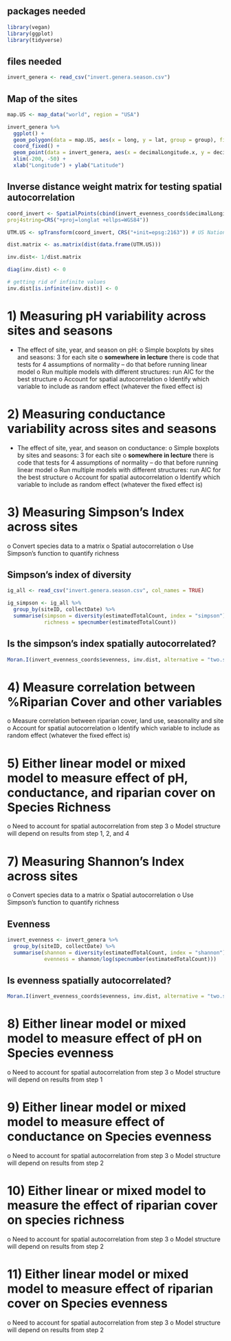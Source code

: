 ## packages needed

```r
library(vegan)
library(ggplot)
library(tidyverse)
```

## files needed

```r
invert_genera <- read_csv("invert.genera.season.csv")
```

## Map of the sites

```r
map.US <- map_data("world", region = "USA")

invert_genera %>%
  ggplot() + 
  geom_polygon(data = map.US, aes(x = long, y = lat, group = group), fill = NA, colour = "gray") + 
  coord_fixed() + 
  geom_point(data = invert_genera, aes(x = decimalLongitude.x, y = decimalLatitude.x)) + 
  xlim(-200, -50) + 
  xlab("Longitude") + ylab("Latitude")
```

## Inverse distance weight matrix for testing spatial autocorrelation

```r
coord_invert <- SpatialPoints(cbind(invert_evenness_coords$decimalLongitude, invert_evenness_coords$decimalLatitude), 
proj4string=CRS("+proj=longlat +ellps=WGS84"))

UTM.US <- spTransform(coord_invert, CRS("+init=epsg:2163")) # US National Atlas Equal Area

dist.matrix <- as.matrix(dist(data.frame(UTM.US)))

inv.dist<- 1/dist.matrix

diag(inv.dist) <- 0

# getting rid of infinite values
inv.dist[is.infinite(inv.dist)] <- 0
```

# 1)	Measuring pH variability across sites and seasons
-	The effect of site, year, and season on pH:
o	Simple boxplots by sites and seasons: 3 for each site 
o	**somewhere in lecture** there is code that tests for 4 assumptions of normality – do that before running linear model 
o	Run multiple models with different structures: run AIC for the best structure 
o	Account for spatial autocorrelation 
o	Identify which variable to include as random effect (whatever the fixed effect is) 

# 2)	Measuring conductance variability across sites and seasons
-	The effect of site, year, and season on conductance: 
o	Simple boxplots by sites and seasons: 3 for each site 
o	**somewhere in lecture** there is code that tests for 4 assumptions of normality – do that before running linear model 
o	Run multiple models with different structures: run AIC for the best structure 
o	Account for spatial autocorrelation 
o	Identify which variable to include as random effect (whatever the fixed effect is) 

# 3)	Measuring Simpson’s Index across sites 
o	Convert species data to a matrix 
o	Spatial autocorrelation 
o	Use Simpson’s function to quantify richness 

## Simpson's index of diversity
```r
ig_all <- read_csv("invert.genera.season.csv", col_names = TRUE)

ig_simpson <- ig_all %>%
  group_by(siteID, collectDate) %>%
  summarise(simpson = diversity(estimatedTotalCount, index = "simpson"),
            richness = specnumber(estimatedTotalCount)) 
```
## Is the simpson's index spatially autocorrelated?

```r
Moran.I(invert_evenness_coords$evenness, inv.dist, alternative = "two.sided") # p < 0.05, therefore it is spatially autocorrelated.
```

# 4)	Measure correlation between %Riparian Cover and other variables 
o	Measure correlation between riparian cover, land use, seasonality and site 
o	Account for spatial autocorrelation 
o	Identify which variable to include as random effect (whatever the fixed effect is) 

# 5)	Either linear model or mixed model to measure effect of pH, conductance, and riparian cover on Species Richness 
o	Need to account for spatial autocorrelation from step 3 
o	Model structure will depend on results from step 1, 2, and 4

# 7)	Measuring Shannon’s Index across sites 
o	Convert species data to a matrix 
o	Spatial autocorrelation 
o	Use Simpson’s function to quantify richness 

## Evenness
```r
invert_evenness <- invert_genera %>%
  group_by(siteID, collectDate) %>%
  summarise(shannon = diversity(estimatedTotalCount, index = "shannon"),
            evenness = shannon/log(specnumber(estimatedTotalCount))) 
```

## Is evenness spatially autocorrelated?
```r
Moran.I(invert_evenness_coords$evenness, inv.dist, alternative = "two.sided") ## p = 0.432 so it is not.
```

# 8)	Either linear model or mixed model to measure effect of pH on Species evenness  
o	Need to account for spatial autocorrelation from step 3 
o	Model structure will depend on results from step 1 

# 9)	Either linear model or mixed model to measure effect of conductance on Species evenness  
o	Need to account for spatial autocorrelation from step 3 
o	Model structure will depend on results from step 2

# 10)	Either linear or mixed model to measure the effect of riparian cover on species richness 
o	Need to account for spatial autocorrelation from step 3 
o	Model structure will depend on results from step 2

# 11)	Either linear model or mixed model to measure effect of riparian cover on Species evenness  
o	Need to account for spatial autocorrelation from step 3 
o	Model structure will depend on results from step 2
